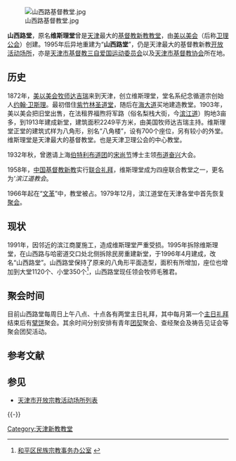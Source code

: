 [[File:山西路基督教堂.jpg|right]]

'''山西路堂'''，原名'''维斯理堂'''曾是[[天津|天津]]最大的[[基督教|基督教]][[新教|新教]][[教堂|教堂]]，由[[美以美会|美以美会]]（后称[[卫理公会|卫理公会]]）创建。1995年后异地重建为“'''山西路堂'''”，仍是天津最大的基督教新教[[天津市开放宗教活动场所列表|开放活动场所]]，亦是[[天津市基督教三自爱国运动委员会|天津市基督教三自爱国运动委员会]]以及[[天津市基督教协会|天津市基督教协会]]所在地。

==历史==
1872年，[[美以美会|美以美会]][[牧师|牧师]][[达吉瑞|达吉瑞]]来到天津，创立维斯理堂，堂名系纪念循道宗创始人[[约翰·卫斯理|约翰·卫斯理]]。最初借住[[紫竹林圣道堂|紫竹林圣道堂]]，随后在[[海大道|海大道]]买地建造教堂。1903年，美以美会把旧堂出售，在法租界福煦将军路（俗名梨栈大街，今[[滨江道|滨江道]]）购地3亩多，到1913年建成新堂，建筑面积2249平方米，由美国牧师达吉瑞主持。维斯理堂正堂的建筑式样为八角形，别名“八角楼”，设有700个座位，另有较小的外堂。维斯理堂是天津最大的基督教堂。也是天津卫理公会的中心教堂。

1932年秋，曾邀请上海[[伯特利布道团|伯特利布道团]]的[[宋尚节|宋尚节]]博士主领[[布道|布道]][[奋兴|奋兴]]大会。

1958年，[[中国基督教新教|中国基督教新教]]实行[[联合礼拜|联合礼拜]]，维斯理堂成为四座联合教堂之一，更名为'''滨江道教会''。

1966年起在“[[文革|文革]]”中，教堂被占。1979年12月，滨江道堂在天津各堂中首先恢复[[基督教聚会|聚会]]。

==现状==
1991年，因邻近的滨江商厦施工，造成维斯理堂严重受损。1995年拆除维斯理堂，在山西路与哈密道交口处北侧拆除民房重建新堂，于1996年4月建成，改名“山西路堂”。山西路堂保持了原来的八角形平面造型，面积有所增加，座位也增加到大堂1120个、小堂350个<ref>[http://www.tjhp.gov.cn/servlet/ContentServer?cid=1126853058871&pagename=tjhp%2FHPart%2Fxxhcont-1&c=HPart&p1=1104109915445 和平区民族宗教事务办公室] {{webarchive|url=https://web.archive.org/web/20140819085222/http://www.tjhp.gov.cn/servlet/ContentServer?cid=1126853058871&pagename=tjhp%2FHPart%2Fxxhcont-1&c=HPart&p1=1104109915445 |date=2014-08-19 }}</ref>，山西路堂现任领会牧师毛雅君。

==聚会时间==
目前山西路堂每周日上午八点、十点各有两堂主日礼拜，其中每月第一个[[主日|主日]][[礼拜|礼拜]]结束后有[[擘饼|擘饼]]聚会。其余时间分别安排有青年[[团契|团契]]聚会、查经聚会及祷告见证会等聚会团契活动。

==参考文献==
<div class="references-small">
<references />
</div>

==参见==
*[[天津市开放宗教活动场所列表|天津市开放宗教活动场所列表]]

{{-}}
{{天津近代历史文化专题}}
{{天津教堂}}

[[Category:天津新教教堂|Category:天津新教教堂]]
